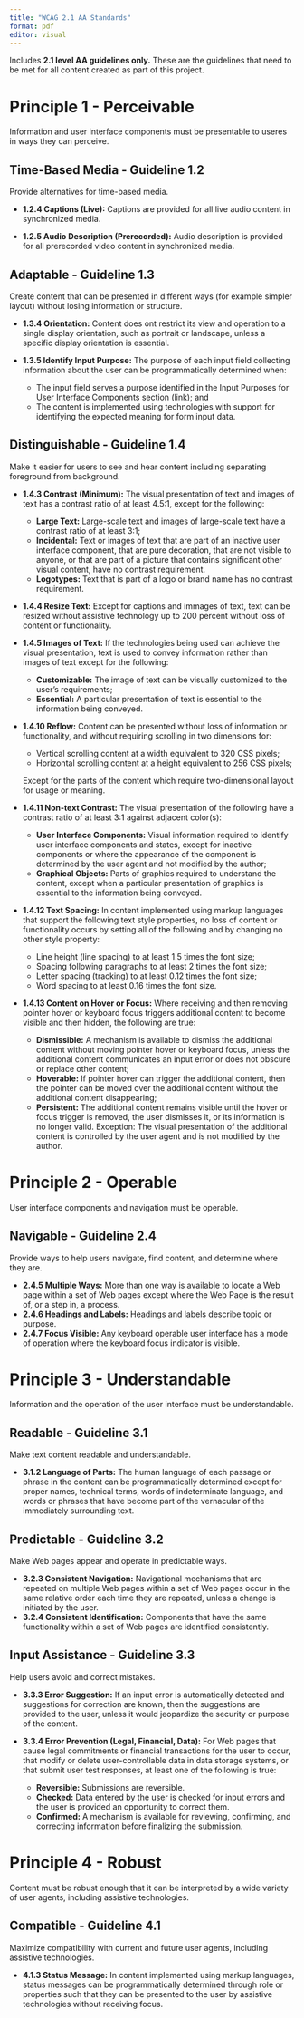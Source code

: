 ```yaml
---
title: "WCAG 2.1 AA Standards"
format: pdf
editor: visual
---
```


Includes **2.1 level AA guidelines only.** These are the guidelines that need to be met for all content created as part of this project.

# Principle 1 - Perceivable

Information and user interface components must be presentable to useres in ways they can perceive.

## Time-Based Media - Guideline 1.2

Provide alternatives for time-based media.

-   **1.2.4 Captions (Live):** Captions are provided for all live audio content in synchronized media.

-   **1.2.5 Audio Description (Prerecorded):** Audio description is provided for all prerecorded video content in synchronized media.

## Adaptable - Guideline 1.3

Create content that can be presented in different ways (for example simpler layout) without losing information or structure.

-   **1.3.4 Orientation:** Content does ont restrict its view and operation to a single display orientation, such as portrait or landscape, unless a specific display orientation is essential.

-   **1.3.5 Identify Input Purpose:** The purpose of each input field collecting information about the user can be programmatically determined when:

    -   The input field serves a purpose identified in the Input Purposes for User Interface Components section (link); and
    -   The content is implemented using technologies with support for identifying the expected meaning for form input data.

## Distinguishable - Guideline 1.4

Make it easier for users to see and hear content including separating foreground from background.

-   **1.4.3 Contrast (Minimum):** The visual presentation of text and images of text has a contrast ratio of at least 4.5:1, except for the following:

    -   **Large Text:** Large-scale text and images of large-scale text have a contrast ratio of at least 3:1;
    -   **Incidental:** Text or images of text that are part of an inactive user interface component, that are pure decoration, that are not visible to anyone, or that are part of a picture that contains significant other visual content, have no contrast requirement.
    -   **Logotypes:** Text that is part of a logo or brand name has no contrast requirement.

-   **1.4.4 Resize Text:** Except for captions and immages of text, text can be resized without assistive technology up to 200 percent without loss of content or functionality.

-   **1.4.5 Images of Text:** If the technologies being used can achieve the visual presentation, text is used to convey information rather than images of text except for the following:

    -   **Customizable:** The image of text can be visually customized to the user's requirements;
    -   **Essential:** A particular presentation of text is essential to the information being conveyed.

-   **1.4.10 Reflow:** Content can be presented without loss of information or functionality, and without requiring scrolling in two dimensions for:

    -   Vertical scrolling content at a width equivalent to 320 CSS pixels;
    -   Horizontal scrolling content at a height equivalent to 256 CSS pixels;

    Except for the parts of the content which require two-dimensional layout for usage or meaning.

-   **1.4.11 Non-text Contrast:** The visual presentation of the following have a contrast ratio of at least 3:1 against adjacent color(s):

    -   **User Interface Components:** Visual information required to identify user interface components and states, except for inactive components or where the appearance of the component is determined by the user agent and not modified by the author;
    -   **Graphical Objects:** Parts of graphics required to understand the content, except when a particular presentation of graphics is essential to the information being conveyed.

-   **1.4.12 Text Spacing:** In content implemented using markup languages that support the following text style properties, no loss of content or functionality occurs by setting all of the following and by changing no other style property:

    -   Line height (line spacing) to at least 1.5 times the font size;
    -   Spacing following paragraphs to at least 2 times the font size;
    -   Letter spacing (tracking) to at least 0.12 times the font size;
    -   Word spacing to at least 0.16 times the font size.

-   **1.4.13 Content on Hover or Focus:** Where receiving and then removing pointer hover or keyboard focus triggers additional content to become visible and then hidden, the following are true:

    -   **Dismissible:** A mechanism is available to dismiss the additional content without moving pointer hover or keyboard focus, unless the additional content communicates an input error or does not obscure or replace other content;
    -   **Hoverable:** If pointer hover can trigger the additional content, then the pointer can be moved over the additional content without the additional content disappearing;
    -   **Persistent:** The additional content remains visible until the hover or focus trigger is removed, the user dismisses it, or its information is no longer valid. Exception: The visual presentation of the additional content is controlled by the user agent and is not modified by the author.

# Principle 2 - Operable

User interface components and navigation must be operable.

## Navigable - Guideline 2.4

Provide ways to help users navigate, find content, and determine where they are.

-   **2.4.5 Multiple Ways:** More than one way is available to locate a Web page within a set of Web pages except where the Web Page is the result of, or a step in, a process.
-   **2.4.6 Headings and Labels:** Headings and labels describe topic or purpose.
-   **2.4.7 Focus Visible:** Any keyboard operable user interface has a mode of operation where the keyboard focus indicator is visible.

# Principle 3 - Understandable

Information and the operation of the user interface must be understandable.

## Readable - Guideline 3.1

Make text content readable and understandable.

-   **3.1.2 Language of Parts:** The human language of each passage or phrase in the content can be programmatically determined except for proper names, technical terms, words of indeterminate language, and words or phrases that have become part of the vernacular of the immediately surrounding text.

## Predictable - Guideline 3.2

Make Web pages appear and operate in predictable ways.

-   **3.2.3 Consistent Navigation:** Navigational mechanisms that are repeated on multiple Web pages within a set of Web pages occur in the same relative order each time they are repeated, unless a change is initiated by the user.
-   **3.2.4 Consistent Identification:** Components that have the same functionality within a set of Web pages are identified consistently.

## Input Assistance - Guideline 3.3

Help users avoid and correct mistakes.

-   **3.3.3 Error Suggestion:** If an input error is automatically detected and suggestions for correction are known, then the suggestions are provided to the user, unless it would jeopardize the security or purpose of the content.

-   **3.3.4 Error Prevention (Legal, Financial, Data):** For Web pages that cause legal commitments or financial transactions for the user to occur, that modify or delete user-controllable data in data storage systems, or that submit user test responses, at least one of the following is true:

    -   **Reversible:** Submissions are reversible.
    -   **Checked:** Data entered by the user is checked for input errors and the user is provided an opportunity to correct them.
    -   **Confirmed:** A mechanism is available for reviewing, confirming, and correcting information before finalizing the submission.

# Principle 4 - Robust

Content must be robust enough that it can be interpreted by a wide variety of user agents, including assistive technologies.

## Compatible - Guideline 4.1

Maximize compatibility with current and future user agents, including assistive technologies.

-   **4.1.3 Status Message:** In content implemented using markup languages, status messages can be programmatically determined through role or properties such that they can be presented to the user by assistive technologies without receiving focus.
